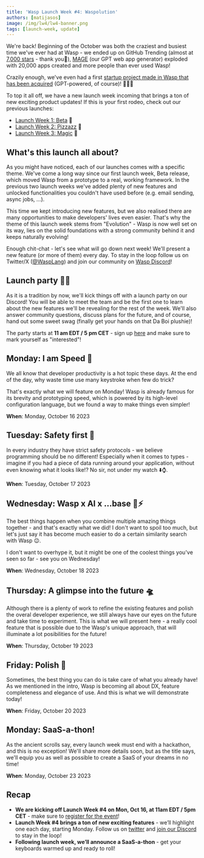 ```yaml
---
title: 'Wasp Launch Week #4: Waspolution'
authors: [matijasos]
image: /img/lw4/lw4-banner.png
tags: [launch-week, update]
---
```




<ImgWithCaption alt="Launch Week 4 is coming" source="img/lw4/lw4-banner.png" />

We're back! Beginning of the October was both the craziest and busiest time we've ever had at Wasp - we ended up on GitHub Trending (almost at [7,000 stars](https://github.com/wasp-lang/wasp) - thank you🙏), [MAGE](https://usemage.ai/) (our GPT web app generator) exploded with 20,000 apps created and more people than ever used Wasp!

Crazily enough, we've even had a first [startup project made in Wasp that has been acquired](https://dev.to/wasp/from-idea-to-exit-building-and-selling-an-ai-powered-saas-in-5-months-27d9) (GPT-powered, of course)! 💸🐝💸

To top it all off, we have a new launch week incoming that brings a ton of new exciting product updates! If this is your first rodeo, check out our previous launches:

- [Launch Week 1: Beta](/blog/2022/11/26/wasp-beta-launch-week) 🎉
- [Launch Week 2: Pizzazz](/blog/2023/04/11/wasp-launch-week-two) 🍕
- [Launch Week 3: Magic](/blog/2023/06/22/wasp-launch-week-three) 🧙

## What's this launch all about?

As you might have noticed, each of our launches comes with a specific theme. We've come a long way since our first launch week, Beta release, which moved Wasp from a prototype to a real, working framework. In the previous two launch weeks we've added plenty of new features and unlocked functionalities you couldn't have used before (e.g. email sending, async jobs, ...).

This time we kept introducing new features, but we also realised there are many opportunities to make developers' lives even easier. That's why the theme of this launch week stems from "Evolution" - Wasp is now well set on its way, lies on the solid foundations with a strong community behind it and keeps naturally evolving!

<ImgWithCaption alt="Growing up" source="img/lw4/grown_up.gif" caption="Wasp from this launch onwards." />

Enough chit-chat - let's see what will go down next week! We'll present a new feature (or more of them) every day. To stay in the loop follow us on Twitter/X ([@WaspLang](https://twitter.com/WaspLang)) and join our community on [Wasp Discord](https://discord.gg/rzdnErX)!

## Launch party 🚀🎉

<ImgWithCaption alt="launch event 3 - screenshot" source="img/lw4/lw3-party-screenshot.jpeg" caption="A bit of the atmosphere from LW3 launch party!" />

As it is a tradition by now, we'll kick things off with a launch party on our Discord! You will be able to meet the team and be the first one to learn about the new features we'll be revealing for the rest of the week. We'll also answer community questions, discuss plans for the future, and of course, hand out some sweet swag (finally get your hands on that Da Boi plushie)!

The party starts at **11 am EDT / 5 pm CET** - sign up [here](https://discord.gg/nGgfbEae?event=1162316586963710023) and make sure to mark yourself as "interested"!

<ImgWithCaption alt="launch event - how to join" source="img/lw4/lw4-event-instructions.png" />

## Monday: I am Speed 🚄

<ImgWithCaption alt="Why waste time" source="img/lw4/kevin-waste-time.gif" caption="We think the same, but about keystrokes." />

We all know that developer productivity is a hot topic these days. At the end of the day, why waste time use many keystroke when few do trick?

That's exactly what we will feature on Monday! Wasp is already famous for its brevity and prototyping speed, which is powered by its high-level configuration language, but we found a way to make things even simpler!

**When**: Monday, October 16 2023

## Tuesday: Safety first 👷

<ImgWithCaption alt="Realtime" source="img/lw4/safety-first.gif" />

In every industry they have strict safety protocols - we believe programming should be no different! Especially when it comes to types - imagine if you had a piece of data running around your application, without even knowing what it looks like!? No sir, not under my watch ⬇️⌚️.

**When**: Tuesday, October 17 2023

## Wednesday: Wasp x AI x ...base 🤖⚡️

<ImgWithCaption alt="Power Rangers" source="img/lw4/power-rangers.gif" />

The best things happen when you combine multiple amazing things together - and that's exactly what we did! I don't want to spoil too much, but let's just say it has become much easier to do a certain similarity search with Wasp 😉.

I don't want to overhype it, but it might be one of the coolest things you've seen so far - see you on Wednesday!

**When**: Wednesday, October 18 2023

## Thursday: A glimpse into the future 🛸

<ImgWithCaption alt="World if everyone used Wasp for web development" source="img/lw4/web-if-wasp.jpg" />

Although there is a plenty of work to refine the existing features and polish the overal developer experience, we still always have our eyes on the future and take time to experiment. This is what we will present here - a really cool feature that is possible due to the Wasp's unique approach, that will illuminate a lot posibilities for the future!

**When**: Thursday, October 19 2023

## Friday: Polish 💅

<ImgWithCaption alt="Wax on, Wax off" source="img/lw4/karate-kid.gif" />

Sometimes, the best thing you can do is take care of what you already have! As we mentioned in the intro, Wasp is becoming all about DX, feature completeness and elegance of use. And this is what we will demonstrate today!

**When**: Friday, October 20 2023

## Monday: SaaS-a-thon!

<ImgWithCaption alt="Hacking" source="img/lw4/hacking.gif" />

As the ancient scrolls say, every launch week must end with a hackathon, and this is no exception! We'll share more details soon, but as the title says, we'll equip you as well as possible to create a SaaS of your dreams in no time!

**When**: Monday, October 23 2023

## Recap

- **We are kicking off Launch Week #4 on Mon, Oct 16, at 11am EDT / 5pm CET** - make sure to [register for the event](https://discord.gg/nGgfbEae?event=1162316586963710023)!
- **Launch Week #4 brings a ton of new exciting features** - we’ll highlight one each day, starting Monday. Follow us on [twitter](https://twitter.com/WaspLang) and [join our Discord](https://discord.gg/rzdnErX) to stay in the loop!
- **Following launch week, we’ll announce a SaaS-a-thon** - get your keyboards warmed up and ready to roll!

